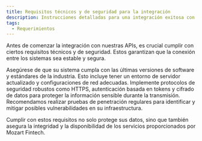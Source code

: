 ---
title: Requisitos técnicos y de seguridad para la integración
description: Instrucciones detalladas para una integración exitosa con las APIs.
tags:
  - Requerimientos
---


Antes de comenzar la integración con nuestras APIs, es crucial cumplir con ciertos requisitos técnicos y de seguridad. Estos garantizan que la conexión entre los sistemas sea estable y segura.

<Admonition type="info" title="Requisitos Técnicos">
Asegúrese de que su sistema cumpla con las últimas versiones de software y estándares de la industria. Esto incluye tener un entorno de servidor actualizado y configuraciones de red adecuadas.
</Admonition>

<Admonition type="warning" title="Protocolos de Seguridad">
Implemente protocolos de seguridad robustos como HTTPS, autenticación basada en tokens y cifrado de datos para proteger la información sensible durante la transmisión.
</Admonition>

<Admonition type="warning" title="Pruebas de Penetración">
Recomendamos realizar pruebas de penetración regulares para identificar y mitigar posibles vulnerabilidades en su infraestructura.
</Admonition>

Cumplir con estos requisitos no solo protege sus datos, sino que también asegura la integridad y la disponibilidad de los servicios proporcionados por Mozart Fintech.
